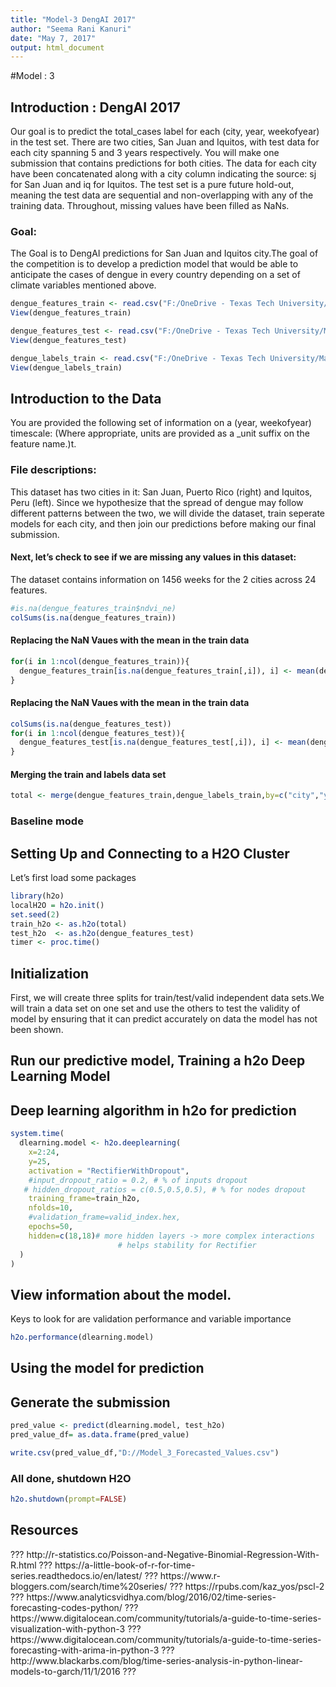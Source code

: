 ---
title: "Model-3 DengAI 2017"
author: "Seema Rani Kanuri"
date: "May 7, 2017"
output: html_document
---


#Model : 3

## Introduction : DengAI 2017
Our goal is to predict the total_cases label for each (city, year, weekofyear) in the test set. There are two cities, San Juan and Iquitos, with test data for each city spanning 5 and 3 years respectively. You will make one submission that contains predictions for both cities. The data for each city have been concatenated along with a city column indicating the source: sj for San Juan and iq for Iquitos. The test set is a pure future hold-out, meaning the test data are sequential and non-overlapping with any of the training data. Throughout, missing values have been filled as NaNs.

### Goal:
The Goal is to DengAI predictions for  San Juan and Iquitos city.The goal of the competition is to develop a prediction model that would be able to anticipate the cases of dengue in every country depending on a set of climate variables mentioned above.



```{r}
dengue_features_train <- read.csv("F:/OneDrive - Texas Tech University/MastersDocuments/DS-Predictive Analytics/DengAI/DataSet/dengue_features_train.csv")
View(dengue_features_train)

dengue_features_test <- read.csv("F:/OneDrive - Texas Tech University/MastersDocuments/DS-Predictive Analytics/DengAI/DataSet/dengue_features_test.csv")
View(dengue_features_test)

dengue_labels_train <- read.csv("F:/OneDrive - Texas Tech University/MastersDocuments/DS-Predictive Analytics/DengAI/DataSet/dengue_labels_train.csv")
View(dengue_labels_train)
```


## Introduction to the Data
You are provided the following set of information on a (year, weekofyear) timescale: (Where appropriate, units are provided as a _unit suffix on the feature name.)t.



### File descriptions:
This dataset has two cities in it: San Juan, Puerto Rico (right) and Iquitos, Peru (left). Since we hypothesize that the spread of dengue may follow different patterns between the two, we will divide the dataset, train seperate models for each city, and then join our predictions before making our final submission.


#### Next, let's check to see if we are missing any values in this dataset:

The dataset contains information on 1456 weeks for the 2 cities across 24 features.
```{r}
#is.na(dengue_features_train$ndvi_ne)
colSums(is.na(dengue_features_train))
```

#### Replacing the NaN Vaues with the mean in the train data
```{r}
for(i in 1:ncol(dengue_features_train)){
  dengue_features_train[is.na(dengue_features_train[,i]), i] <- mean(dengue_features_train[,i], na.rm = TRUE)
}

```

#### Replacing the NaN Vaues with the mean in the train data
```{r}
colSums(is.na(dengue_features_test))
for(i in 1:ncol(dengue_features_test)){
  dengue_features_test[is.na(dengue_features_test[,i]), i] <- mean(dengue_features_test[,i], na.rm = TRUE)
}

```

#### Merging the train and labels data set
```{r}
total <- merge(dengue_features_train,dengue_labels_train,by=c("city","year","weekofyear"))

```

### Baseline mode

## Setting Up and Connecting to a H2O Cluster

Let’s first load some packages
```{r}
library(h2o)
localH2O = h2o.init()
set.seed(2)
train_h2o <- as.h2o(total)
test_h2o  <- as.h2o(dengue_features_test)
timer <- proc.time()

```


## Initialization

First, we will create three splits for train/test/valid independent data sets.We will train a data set on one set and use the others to test the validity of model by ensuring that it can predict accurately on data the model has not been shown.

## Run our predictive model, Training a h2o Deep Learning Model
## Deep learning algorithm in h2o for prediction
```{r}

system.time(
  dlearning.model <- h2o.deeplearning(                                     # data in H2O format
    x=2:24, 
    y=25, 
    activation = "RectifierWithDropout",  
    #input_dropout_ratio = 0.2, # % of inputs dropout
   # hidden_dropout_ratios = c(0.5,0.5,0.5), # % for nodes dropout
    training_frame=train_h2o, 
    nfolds=10,
    #validation_frame=valid_index.hex,
    epochs=50, 
    hidden=c(18,18)# more hidden layers -> more complex interactions
                        # helps stability for Rectifier
  )
)
```


##  View information about the model.
Keys to look for are validation performance and variable importance


```{r}
h2o.performance(dlearning.model)

```

## Using the model for prediction

## Generate the submission
```{r}
pred_value <- predict(dlearning.model, test_h2o)
pred_value_df= as.data.frame(pred_value)
```

```{r}
write.csv(pred_value_df,"D://Model_3_Forecasted_Values.csv")
```


### All done, shutdown H2O    

```{r}
h2o.shutdown(prompt=FALSE)
```


## Resources

???	http://r-statistics.co/Poisson-and-Negative-Binomial-Regression-With-R.html
???	https://a-little-book-of-r-for-time-series.readthedocs.io/en/latest/
???	https://www.r-bloggers.com/search/time%20series/
???	https://rpubs.com/kaz_yos/pscl-2
???	https://www.analyticsvidhya.com/blog/2016/02/time-series-forecasting-codes-python/
???	https://www.digitalocean.com/community/tutorials/a-guide-to-time-series-visualization-with-python-3
???	https://www.digitalocean.com/community/tutorials/a-guide-to-time-series-forecasting-with-arima-in-python-3
???	http://www.blackarbs.com/blog/time-series-analysis-in-python-linear-models-to-garch/11/1/2016
???	

